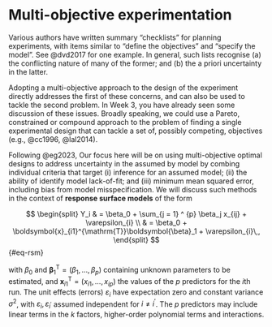 # Multi-objective experimentation {#sec-multiobj-intro}

Various authors have written summary "checklists" for planning experiments, with items similar to "define the objectives" and "specify the model". See @dvd2017 for one example. In general, such lists recognise (a) the conflicting nature of many of the former; and (b) the a priori uncertainty in the latter.

Adopting a multi-objective approach to the design of the experiment directly addresses the first of these concerns, and can also be used to tackle the second problem. In Week 3, you have already seen some discussion of these issues. Broadly speaking, we could use a Pareto, constrained or compound approach to the problem of finding a single experimental design that can tackle a set of, possibly competing, objectives (e.g., @cc1996, @lal2014).

Following @eg2023, Our focus here will be on using multi-objective optimal designs to address uncertainty in the assumed by model by combing individual criteria that target (i) inference for an assumed model; (ii) the ability of identify model lack-of-fit; and (iii) minimum mean squared error, including bias from model misspecification. We will discuss such methods in the context of **response surface models** of the form


$$
\begin{split}
    Y_i & = \beta_0 + \sum_{j = 1} ^ {p} \beta_j x_{ij} + \varepsilon_{i} \\
    & = \beta_0 + \boldsymbol{x}_{i1}^{\mathrm{T}}\boldsymbol{\beta}_1 + \varepsilon_{i}\,,
\end{split}
$${#eq-rsm}

with $\beta_0$ and $\boldsymbol{\beta}_1^{\mathrm{T}} = (\beta_1, \ldots, \beta_{p})$ containing unknown parameters to be estimated, and $\boldsymbol{x}_{i1}^{\mathrm{T}} = (x_{i1}, \ldots, x_{ip})$ the values of the $p$ predictors for the $i$th run. The unit effects (errors) $\varepsilon_{i}$ have expectation zero and constant variance $\sigma^2$, with $\varepsilon_{i}, \varepsilon_{i^\prime}$ assumed independent for $i \neq i^\prime$. The $p$ predictors may include linear terms in the $k$ factors, higher-order polynomial terms and interactions.



